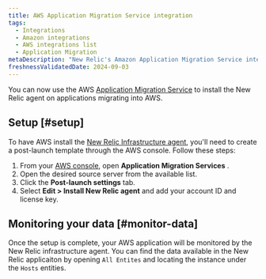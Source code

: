 ```yaml
---
title: AWS Application Migration Service integration
tags:
  - Integrations
  - Amazon integrations
  - AWS integrations list
  - Application Migration
metaDescription: "New Relic's Amazon Application Migration Service integration"
freshnessValidatedDate: 2024-09-03
---
```


You can now use the AWS [Application Migration Service](https://docs.aws.amazon.com/mgn/latest/ug/what-is-application-migration-service.html) to install the New Relic agent on applications migrating into AWS.

## Setup [#setup]

To have AWS install the [New Relic Infrastructure agent](/docs/infrastructure/install-infrastructure-agent/linux-installation/install-infrastructure-monitoring-agent-linux/), you'll need to create a post-launch template through the AWS console. Follow these steps:

1. From your [AWS console](https://console.aws.amazon.com/mgn/home), open <DNT>**Application Migration Services** </DNT>.
2. Open the desired source server from the available list.
3. Click the **Post-launch settings** tab.
4. Select **Edit > Install New Relic agent** and add your account ID and license key.

## Monitoring your data [#monitor-data]

Once the setup is complete, your AWS application will be monitored by the New Relic infrastructure agent. 
You can find the data available in the New Relic applicaiton by opening `All Entites` and locating the instance under the `Hosts` entities.